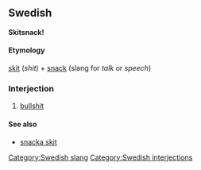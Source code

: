 ==Swedish==
'''Skitsnack!'''
====Etymology====
[[skit]] (''shit'') + [[snack]] (slang for ''talk'' or ''speech'')
===Interjection===
# [[bullshit]]
====See also====
*[[snacka skit]]
[[Category:Swedish slang]]
[[Category:Swedish interjections]]